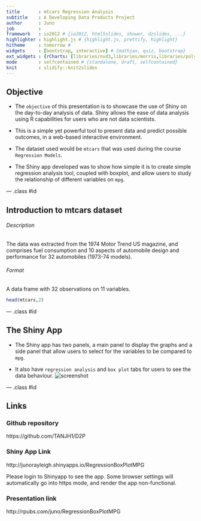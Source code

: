 ```yaml
---
title       : mtcars Regression Analysis
subtitle    : A Developing Data Products Project
author      : Juno
job         : 
framework   : io2012 # {io2012, html5slides, shower, dzslides, ...}
highlighter : highlight.js # {highlight.js, prettify, highlight}
hitheme     : tomorrow # 
widgets     : [bootstrap, interactive] # {mathjax, quiz, bootstrap}
ext_widgets : {rCharts: [libraries/nvd3,libraries/morris,libraries/polycharts]}
mode        : selfcontained # {standalone, draft, selfcontained}
knit        : slidify::knit2slides
---
```

## Objective

- The `objective` of this presentation is to showcase the use of Shiny on the day-to-day analysis of data. Shiny allows the ease of data analysis using R capabilities for users who are not data scientists. 

- This is a simple yet powerful tool to present data and predict possible outcomes, in a web-based interactive environment. 

- The dataset used would be `mtcars` that was used during the course `Regression Models`.

- The Shiny app developed was to show how simple it is to create simple regression analysis tool, coupled with boxplot, and allow users to study the relationship of different variables on `mpg`.

--- .class #id

## Introduction to mtcars dataset

###### Description

The data was extracted from the 1974 Motor Trend US magazine, and comprises fuel consumption and 10 aspects of automobile design and performance for 32 automobiles (1973-74 models).

###### Format

A data frame with 32 observations on 11 variables.

```r
head(mtcars,2)
```

--- .class #id

## The Shiny App

- The Shiny app has two panels, a main panel to display the graphs and a side panel that allow users to select for the variables to be compared to `mpg`.

- It also have `regression analysis` and `box plot` tabs for users to see the data behaviour.
![screenshot](https://raw.githubusercontent.com/TANJH1/D2P/master/images/screenshot.png)

--- .class #id

## Links

### Github repository 
https://github.com/TANJH1/D2P

### Shiny App Link
http://junorayleigh.shinyapps.io/RegressionBoxPlotMPG

Please login to Shinyapp to see the app. Some browser settings will automatically go into https mode, and render the app non-functional.

### Presentation link
http://rpubs.com/juno/RegressionBoxPlotMPG